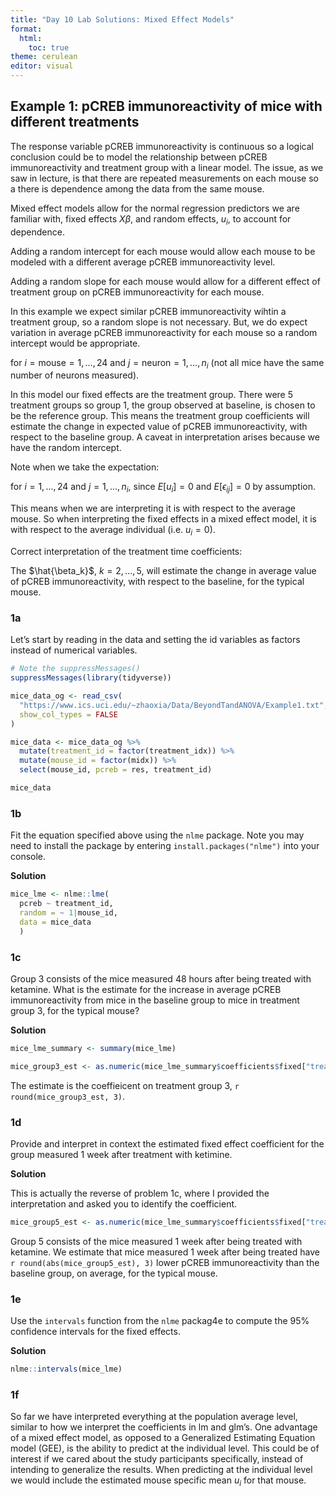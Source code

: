 ```yaml
---
title: "Day 10 Lab Solutions: Mixed Effect Models"
format: 
  html:
    toc: true
theme: cerulean
editor: visual
---
```


## Example 1: pCREB immunoreactivity of mice with different treatments

The response variable pCREB immunoreactivity is continuous so a logical conclusion could be to model the relationship between pCREB immunoreactivity and treatment group with a linear model. The issue, as we saw in lecture, is that there are repeated measurements on each mouse so a there is dependence among the data from the same mouse.

Mixed effect models allow for the normal regression predictors we are familiar with, fixed effects $X\beta$, and random effects, $u_i$, to account for dependence.

Adding a random intercept for each mouse would allow each mouse to be modeled with a different average pCREB immunoreactivity level.

Adding a random slope for each mouse would allow for a different effect of treatment group on pCREB immunoreactivity for each mouse. 

In this example we expect similar pCREB immunoreactivity wihtin a treatment group, so a random slope is not necessary. But, we do expect variation in average pCREB immunoreactivity for each mouse so a random intercept would be appropriate.


\begin{equation}
  \begin{split}
  &\text{pCREB immunoreactivity}_{ij} = \beta_0\\
  &+ \beta_1 I(\text{treatment group}_{ij} = 2) + \beta_2 I(\text{treatment group}_{ij} = 3)\\ 
  &+ \beta_3 I(\text{treatment group}_{ij} = 4) + \beta_5 I(\text{treatment group}_{ij} = 5)\\
  &+ u_i + \epsilon_{ij}
  \end{split}
\end{equation}
  for $i = \text{mouse} = 1,...,24$ and $j = \text{neuron} = 1,...,n_i$ (not all mice have the same number of neurons measured).

In this model our fixed effects are the treatment group. There were 5 treatment groups so group 1, the group observed at baseline, is chosen to be the reference group. This means the treatment group coefficients will estimate the change in expected value of pCREB immunoreactivity, with respect to the baseline group. A caveat in interpretation arises because we have the random intercept. 

Note when we take the expectation:

\begin{equation}
  \begin{split}
  &E[\text{pCREB immunoreactivity}_{ij}] = \beta_0\\
  &+ \beta_1 I(\text{treatment group}_{ij} = 2) + \beta_2 I(\text{treatment group}_{ij} = 3)\\ 
  &+ \beta_3 I(\text{treatment group}_{ij} = 4) + \beta_5 I(\text{treatment group}_{ij} = 5)\\
  &+ 0 + 0
  \end{split}
\end{equation}
for $i = 1,...,24$ and $j = 1,...,n_i$, since $E[u_{i}] = 0$ and $E[\epsilon_{ij}] = 0$ by assumption. 

This means when we are interpreting it is with respect to the average mouse. So when interpreting the fixed effects in a mixed effect model, it is with respect to the average individual (i.e. $u_i= 0$). 

Correct interpretation of the treatment time coefficients:

The $\hat{\beta_k}$, $k = 2,...,5$, will estimate the change in average value of pCREB immunoreactivity, with respect to the baseline, for the typical mouse.

### 1a

Let's start by reading in the data and setting the id variables as factors instead of numerical variables.

```r
# Note the suppressMessages()
suppressMessages(library(tidyverse))

mice_data_og <- read_csv(
  "https://www.ics.uci.edu/~zhaoxia/Data/BeyondTandANOVA/Example1.txt", 
  show_col_types = FALSE
)

mice_data <- mice_data_og %>% 
  mutate(treatment_id = factor(treatment_idx)) %>% 
  mutate(mouse_id = factor(midx)) %>% 
  select(mouse_id, pcreb = res, treatment_id)

mice_data
```

### 1b

Fit the equation specified above using the `nlme` package. Note you may need to install the package by entering `install.packages("nlme")` into your console.

**Solution**

```r
mice_lme <- nlme::lme(
  pcreb ~ treatment_id, 
  random = ~ 1|mouse_id,
  data = mice_data
  )
```

### 1c

Group 3 consists of the mice measured 48 hours after being treated with ketamine. What is the estimate for the increase in average pCREB immunoreactivity from mice in the baseline group to mice in treatment group 3, for the typical mouse?

**Solution** 

```r
mice_lme_summary <- summary(mice_lme)

mice_group3_est <- as.numeric(mice_lme_summary$coefficients$fixed["treatment_id3"])
```

The estimate is the coeffieicent on treatment group 3, `r round(mice_group3_est, 3)`.

### 1d

Provide and interpret in context the estimated fixed effect coefficient for the group measured 1 week after treatment with ketimine.

**Solution**

This is actually the reverse of problem 1c, where I provided the interpretation and asked you to identify the coefficient.

```r
mice_group5_est <- as.numeric(mice_lme_summary$coefficients$fixed["treatment_id5"])
```

Group 5 consists of the mice measured 1 week after being treated with ketamine. We estimate that mice measured 1 week after being treated have `r round(abs(mice_group5_est), 3)` lower pCREB immunoreactivity than the baseline group, on average, for the typical mouse.

### 1e

Use the `intervals` function from the `nlme` packag4e to compute the 95% confidence intervals for the fixed effects.

**Solution**

```r
nlme::intervals(mice_lme)
```

### 1f

So far we have interpreted everything at the population average level, similar to how we interpret the coefficients in lm and glm's. One advantage of a mixed effect model, as opposed to a Generalized Estimating Equation model (GEE), is the ability to predict at the individual level. This could be of interest if we cared about the study participants specifically, instead of intending to generalize the results. When predicting at the individual level we would include the estimated mouse specific mean $u_i$ for that mouse.